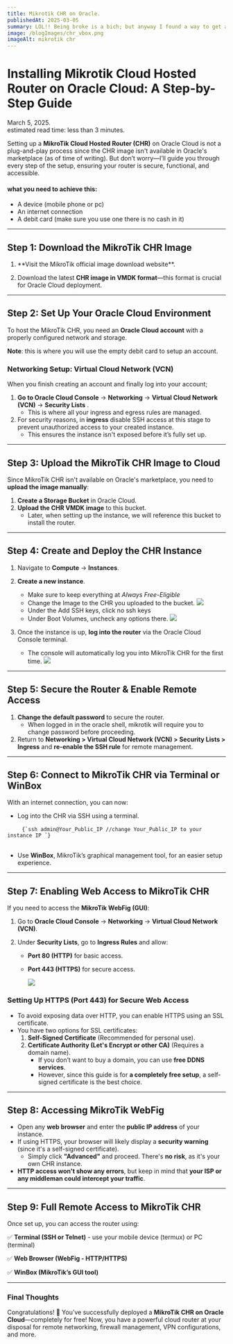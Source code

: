 ```yaml
---
title: Mikrotik CHR on Oracle.
publishedAt: 2025-03-05
summary: LOL!! Being broke is a bich; but anyway I found a way to get an instance of mikrotik routerOs for absolutely free on the cloud. Winks!
image: /blogImages/chr_vbox.png
imageAlt: mikrotik chr
---
```


# Installing Mikrotik Cloud Hosted Router on Oracle Cloud: A Step-by-Step Guide

<div className="text-gray-500 pb-2 border-b-2 border-solid border-gray-500 w-full flex flex-col lg:flex-row justify-between">
  <div>March 5, 2025.</div>
  <div>estimated read time: less than 3 minutes.</div>
</div>

<div className="flex justify-center pb-5 w-full">
  <div className="relative flex h-[150px] -top-3 sm:h-[180px] w-[calc(100%-50px)] sm:w-[400px] ">
    <BlogHeaderImage src="/blogImages/chr_vbox.png" alt="mikrotik_chr" />
  </div>
</div>

Setting up a **MikroTik Cloud Hosted Router (CHR)** on Oracle Cloud is not a plug-and-play process since the CHR image isn't available in Oracle's marketplace (as of time of writing). But don’t worry—I’ll guide you through every step of the setup, ensuring your router is secure, functional, and accessible.

#### what you need to achieve this:

- A device (mobile phone or pc)
- An internet connection
- A debit card (make sure you use one there is no cash in it)

<Hr />

## **Step 1: Download the MikroTik CHR Image**

1.  <ExternalLink href="https://mikrotik.com/download">
      **Visit the MikroTik official image download website**.
    </ExternalLink>

2.  Download the latest **CHR image in VMDK format**—this format is crucial for Oracle Cloud deployment.

<Hr />

## **Step 2: Set Up Your Oracle Cloud Environment**

To host the MikroTik CHR, you need an <ExternalLink href='https://www.oracle.com/cloud/sign-in.html'>**Oracle Cloud account**</ExternalLink> with a properly configured network and storage.

**Note**: this is where you will use the empty debit card to setup an account.

### **Networking Setup: Virtual Cloud Network (VCN)**

When you finish creating an account and finally log into your account;

1. **Go to Oracle Cloud Console** → **Networking** → **Virtual Cloud Network (VCN)** → **Security Lists** .
   - This is where all your ingress and egress rules are managed.
2. For security reasons, in **ingress** disable SSH access at this stage to prevent unauthorized access to your created instance.
   - This ensures the instance isn't exposed before it’s fully set up.

<Hr />

## **Step 3: Upload the MikroTik CHR Image to Cloud**

Since MikroTik CHR isn't available on Oracle's marketplace, you need to **upload the image manually**:

1. **Create a Storage Bucket** in Oracle Cloud.
2. **Upload the CHR VMDK image** to this bucket.
   - Later, when setting up the instance, we will reference this bucket to install the router.

<Hr />

## **Step 4: Create and Deploy the CHR Instance**

1. Navigate to **Compute** → **Instances**.
2. **Create a new instance**.

   - Make sure to keep everything at _Always Free-Eligible_
   - Change the Image to the CHR you uploaded to the bucket.
     <img src="/blogImages/oracle0PNG.PNG" className="shadow-2xl"></img>
   - Under the Add SSH keys, click no ssh keys
   - Under Boot Volumes, uncheck any options there.
     <img src="/blogImages/oracle1PNG.PNG" className="shadow-2xl"></img>

3. Once the instance is up, **log into the router** via the Oracle Cloud Console terminal.
   - The console will automatically log you into MikroTik CHR for the first time.
     <img src="/blogImages/oracle2.PNG" className="shadow-2xl "></img>

<Hr />

## **Step 5: Secure the Router & Enable Remote Access**

1. **Change the default password** to secure the router.
   - When logged in in the oracle shell, mikrotik will require you to change password before proceeding.
2. Return to **Networking > Virtual Cloud Network (VCN) > Security Lists > Ingress** and **re-enable the SSH rule** for remote management.

<Hr />

## **Step 6: Connect to MikroTik CHR via Terminal or WinBox**

With an internet connection, you can now:

- Log into the CHR via SSH using a terminal.

<div className="flex w-full justify-center">
  <pre className="w-[300px] sm:w-full p-5 overflow-x-auto whitespace-pre bg-gray-300 dark:bg-gray-900">
    <Code
      language={"js"}
    >{`ssh admin@Your_Public_IP //change Your_Public_IP to your instance IP `}</Code>
  </pre>
</div>

- Use **WinBox**, MikroTik’s graphical management tool, for an easier setup experience.

<Hr />

## **Step 7: Enabling Web Access to MikroTik CHR**

If you need to access the **MikroTik WebFig (GUI)**:

1. Go to **Oracle Cloud Console** → **Networking** → **Virtual Cloud Network (VCN)**.
2. Under **Security Lists**, go to **Ingress Rules** and allow:

   - **Port 80 (HTTP)** for basic access.
   - **Port 443 (HTTPS)** for secure access.

     <img src="/blogImages/oracle3.PNG" className="shadow-2xl "></img>

### **Setting Up HTTPS (Port 443) for Secure Web Access**

- To avoid exposing data over HTTP, you can enable HTTPS using an SSL certificate.
- You have two options for SSL certificates:
  1. **Self-Signed Certificate** (Recommended for personal use).
  2. **Certificate Authority (Let's Encrypt or other CA)** (Requires a domain name).
     - If you don’t want to buy a domain, you can use **free DDNS services**.
     - However, since this guide is for **a completely free setup**, a self-signed certificate is the best choice.

<Hr />

## **Step 8: Accessing MikroTik WebFig**

- Open any **web browser** and enter the **public IP address** of your instance.
- If using HTTPS, your browser will likely display a **security warning** (since it's a self-signed certificate).
  - Simply click **"Advanced"** and proceed. There's **no risk**, as it's your own CHR instance.
- **HTTP access won't show any errors**, but keep in mind that **your ISP or any middleman could intercept your traffic**.

<Hr />

## **Step 9: Full Remote Access to MikroTik CHR**

Once set up, you can access the router using:

✅ **Terminal (SSH or Telnet)** - use your mobile device (termux) or PC (terminal)

✅ **Web Browser (WebFig - HTTP/HTTPS)**

✅ **WinBox (MikroTik’s GUI tool)**

<Hr />

### **Final Thoughts**

Congratulations! 🎉 You’ve successfully deployed a **MikroTik CHR on Oracle Cloud**—completely for free! Now, you have a powerful cloud router at your disposal for remote networking, firewall management, VPN configurations, and more.
